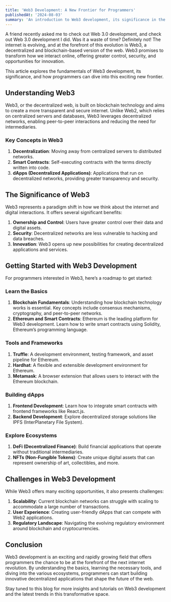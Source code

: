 ```yaml
---
title: 'Web3 Development: A New Frontier for Programmers'
publishedAt: '2024-08-03'
summary: 'An introduction to Web3 development, its significance in the evolution of the internet, and how programmers can get started in this exciting new field.'
---
```


A friend recently asked me to check out Web 3.0 development, and check out Web 3.0 development I did. Was it a waste of time? Definitely not! The internet is evolving, and at the forefront of this evolution is Web3, a decentralized and blockchain-based version of the web. Web3 promises to transform how we interact online, offering greater control, security, and opportunities for innovation.

This article explores the fundamentals of Web3 development, its significance, and how programmers can dive into this exciting new frontier.

## Understanding Web3

Web3, or the decentralized web, is built on blockchain technology and aims to create a more transparent and secure internet. Unlike Web2, which relies on centralized servers and databases, Web3 leverages decentralized networks, enabling peer-to-peer interactions and reducing the need for intermediaries.

### Key Concepts in Web3

1. **Decentralization**: Moving away from centralized servers to distributed networks.
2. **Smart Contracts**: Self-executing contracts with the terms directly written into code.
3. **dApps (Decentralized Applications)**: Applications that run on decentralized networks, providing greater transparency and security.

## The Significance of Web3

Web3 represents a paradigm shift in how we think about the internet and digital interactions. It offers several significant benefits:

1. **Ownership and Control**: Users have greater control over their data and digital assets.
2. **Security**: Decentralized networks are less vulnerable to hacking and data breaches.
3. **Innovation**: Web3 opens up new possibilities for creating decentralized applications and services.

## Getting Started with Web3 Development

For programmers interested in Web3, here’s a roadmap to get started:

### Learn the Basics

1. **Blockchain Fundamentals**: Understanding how blockchain technology works is essential. Key concepts include consensus mechanisms, cryptography, and peer-to-peer networks.
2. **Ethereum and Smart Contracts**: Ethereum is the leading platform for Web3 development. Learn how to write smart contracts using Solidity, Ethereum’s programming language.

### Tools and Frameworks

1. **Truffle**: A development environment, testing framework, and asset pipeline for Ethereum.
2. **Hardhat**: A flexible and extensible development environment for Ethereum.
3. **Metamask**: A browser extension that allows users to interact with the Ethereum blockchain.

### Building dApps

1. **Frontend Development**: Learn how to integrate smart contracts with frontend frameworks like React.js.
2. **Backend Development**: Explore decentralized storage solutions like IPFS (InterPlanetary File System).

### Explore Ecosystems

1. **DeFi (Decentralized Finance)**: Build financial applications that operate without traditional intermediaries.
2. **NFTs (Non-Fungible Tokens)**: Create unique digital assets that can represent ownership of art, collectibles, and more.

## Challenges in Web3 Development

While Web3 offers many exciting opportunities, it also presents challenges:

1. **Scalability**: Current blockchain networks can struggle with scaling to accommodate a large number of transactions.
2. **User Experience**: Creating user-friendly dApps that can compete with Web2 applications.
3. **Regulatory Landscape**: Navigating the evolving regulatory environment around blockchain and cryptocurrencies.

## Conclusion

Web3 development is an exciting and rapidly growing field that offers programmers the chance to be at the forefront of the next internet revolution. By understanding the basics, learning the necessary tools, and diving into the various ecosystems, programmers can start building innovative decentralized applications that shape the future of the web.

Stay tuned to this blog for more insights and tutorials on Web3 development and the latest trends in this transformative space.
